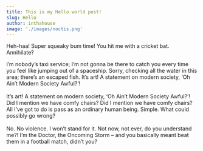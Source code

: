 ```yaml
---
title: This is my Hello world post!
slug: Hello
author: inthahouse
image: './images/noctis.png'
---
```


Heh-haa! Super squeaky bum time! You hit me with a cricket bat. Annihilate?

<p>
  I’m nobody’s taxi service; I’m not gonna be there to catch you every time you
  feel like jumping out of a spaceship. Sorry, checking all the water in this
  area; there’s an escaped fish. It’s art! A statement on modern society, ‘Oh
  Ain’t Modern Society Awful?’!
  <br />
  <br />
  It’s art! A statement on modern society, ‘Oh Ain’t Modern Society Awful?’! Did
  I mention we have comfy chairs? Did I mention we have comfy chairs? All I’ve got
  to do is pass as an ordinary human being. Simple. What could possibly go wrong?
  <br />
  <br />
  No. No violence. I won’t stand for it. Not now, not ever, do you understand
  me?! I’m the Doctor, the Oncoming Storm – and you basically meant beat them in
  a football match, didn’t you?
</p>
